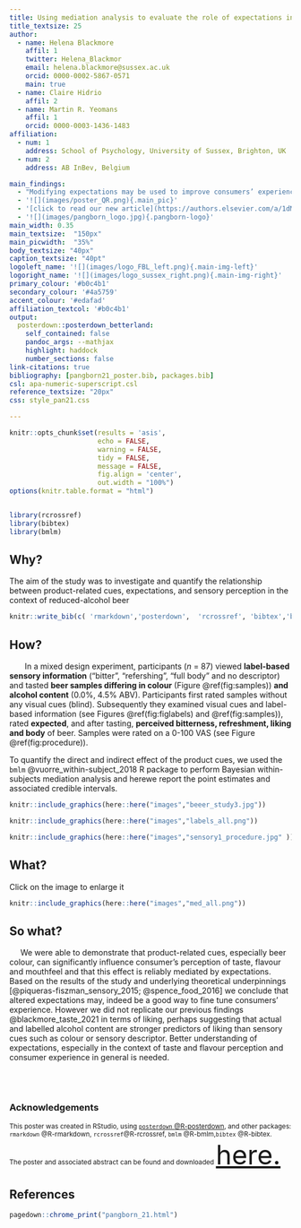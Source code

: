 ```yaml
---
title: Using mediation analysis to evaluate the role of expectations in taste and flavour perception
title_textsize: 25
author:
  - name: Helena Blackmore
    affil: 1
    twitter: Helena_Blackmor
    email: helena.blackmore@sussex.ac.uk
    orcid: 0000-0002-5867-0571
    main: true
  - name: Claire Hidrio
    affil: 2
  - name: Martin R. Yeomans
    affil: 1
    orcid: 0000-0003-1436-1483
affiliation: 
  - num: 1
    address: School of Psychology, University of Sussex, Brighton, UK
  - num: 2
    address: AB InBev, Belgium  

main_findings:
  - "Modifying expectations may be used to improve consumers’ experience of reduced alcohol beer"
  - '![](images/poster_QR.png){.main_pic}'
  - '[click to read our new article](https://authors.elsevier.com/a/1dMfm3O579cHHj){.paper-link}'
  - '![](images/pangborn_logo.jpg){.pangborn-logo}'
main_width: 0.35
main_textsize:	"150px"
main_picwidth:	"35%"
body_textsize: "40px"
caption_textsize: "40pt"
logoleft_name: '![](images/logo_FBL_left.png){.main-img-left}'
logoright_name: '![](images/logo_sussex_right.png){.main-img-right}'
primary_colour: '#b0c4b1'
secondary_colour: '#4a5759'
accent_colour: '#edafad'
affiliation_textcol: '#b0c4b1'
output: 
  posterdown::posterdown_betterland:
    self_contained: false
    pandoc_args: --mathjax
    highlight: haddock
    number_sections: false
link-citations: true
bibliography: [pangborn21_poster.bib, packages.bib]
csl: apa-numeric-superscript.csl
reference_textsize: "20px"
css: style_pan21.css

---
```


```r
knitr::opts_chunk$set(results = 'asis',
                      echo = FALSE,
                      warning = FALSE,
                      tidy = FALSE,
                      message = FALSE,
                      fig.align = 'center',
                      out.width = "100%")
options(knitr.table.format = "html")


library(rcrossref)
library(bibtex)
library(bmlm)

```
## Why? {.heading}

<div class="box"> 
The aim of the study was to investigate and quantify the relationship between product-related cues, expectations, and sensory perception in the context of reduced-alcohol beer </div>

```r
knitr::write_bib(c( 'rmarkdown','posterdown',  'rcrossref', 'bibtex','bmlm'), 'packages.bib')

```

## How? {.heading}

|        In a mixed design experiment, participants (*n* = 87) viewed **label-based sensory information** (“bitter”, “refershing”, "full body" and no descriptor) and tasted **beer samples differing in colour** (Figure \@ref(fig:samples)) **and alcohol content** (0.0%, 4.5% ABV). Participants first rated samples without any visual cues (blind). Subsequently they examined visual cues and label-based information (see Figures \@ref(fig:figlabels) and \@ref(fig:samples)), rated **expected**, and after tasting, **perceived bitterness, refreshment, liking and body** of beer. Samples were rated on a 0-100 VAS (see Figure \@ref(fig:procedure)).  
To quantify the direct and indirect effect of the product cues, we used the `bmlm` @vuorre_within-subject_2018 R package to perform Bayesian within-subjects mediation analysis and herewe report the point estimates and associated credible intervals.

```r

knitr::include_graphics(here::here("images","beeer_study3.jpg"))

```

```r

knitr::include_graphics(here::here("images","labels_all.png"))

```

```r

knitr::include_graphics(here::here("images","sensory1_procedure.jpg" ))
```




## What? {.heading}

<div class = " link_prompt"> Click on the image to enlarge it </div>
<a href= "https://helenablackmore.github.io/Rwebsite/pangborn_21_results.html" >
```r

knitr::include_graphics(here::here("images","med_all.png"))

```
</a>


 
## So what? {.heading}

|      We were able to demonstrate that product-related cues, especially beer colour, can significantly influence consumer’s perception of taste, flavour and mouthfeel and that this effect is reliably mediated by expectations. Based on the results of the study and underlying theoretical underpinnings [@piqueras-fiszman_sensory_2015; @spence_food_2016] we conclude that altered expectations may, indeed be a good way to fine tune consumers’ experience. However we did not replicate our previous findings @blackmore_taste_2021 in terms of liking, perhaps suggesting that actual and labelled alcohol content are stronger predictors of liking than sensory cues such as colour or sensory descriptor. Better understanding of expectations, especially in the context of taste and flavour perception and consumer experience in general is needed.  


<br>
<br>

### Acknowledgements {.heading}

<small> This poster was created in RStudio, using <a href="https://github.com/brentthorne/posterdown/wiki"> `posterdown` @R-posterdown,</a> and other packages: `rmarkdown` @R-rmarkdown, `rcrossref`@R-rcrossref, `bmlm` @R-bmlm,`bibtex` @R-bibtex.  
The poster and associated abstract can be found and downloaded <font size=12> <a href = https://helenablackmore.github.io/Rwebsite/pangborn_21.pdf > here. </a> </font>  </small> 

## References {.heading}



```r
pagedown::chrome_print("pangborn_21.html")
```


 